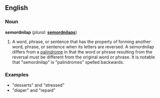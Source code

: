 ==English==

===Noun===
'''semordnilap''' (''plural:'' '''[[semordnilaps]]''')
# A word, phrase, or sentence that has the property of forming another word, phrase, or sentence when its letters are reversed. A semordnilap differs from a [[palindrome]] in that the word or phrase resulting from the reversal must be different from the original word or phrase. It is notable that "semordnilap" is "palindromes" spelled backwards.

===Examples===
* "desserts" and "stressed"
* "diaper" and "repaid"